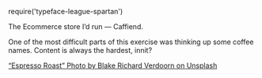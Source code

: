 require('typeface-league-spartan')

<Application/>

<Metatags
  title="Ecommerce site | May 28 | CSS Grid a day"
  description="An example of using CSS grid every day, from May 1–31st, 2019."
  thumbnail=""
  url="https://cssgrid31.brett.cool/opengraph/may-28.png"
  pathname="/may-28"
/>

<Footer date={28} prev={true}>

The Ecommerce store I’d run — Caffiend.

One of the most difficult parts of this exercise was thinking up some coffee names. Content is always the hardest, innit?

[“Espresso Roast” Photo by Blake Richard Verdoorn on Unsplash][p]

[p]: https://unsplash.com/photos/gM-RfQsZK98
</Footer>
